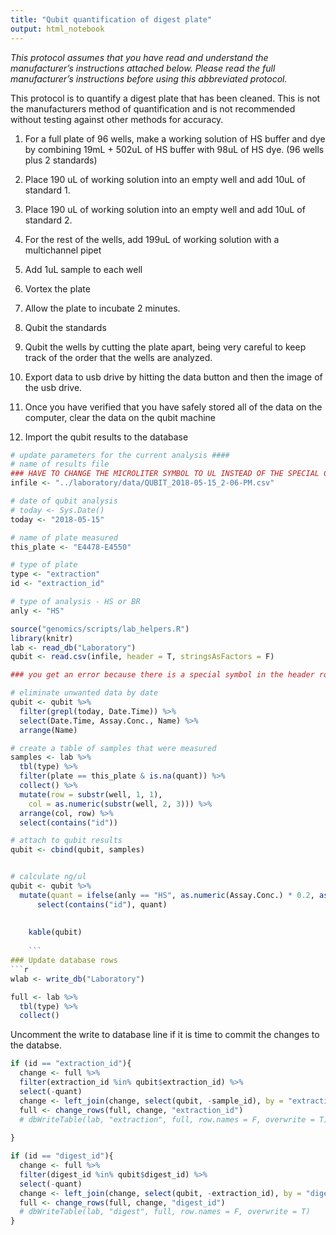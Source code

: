 ```yaml
---
title: "Qubit quantification of digest plate"
output: html_notebook
---
```


*This protocol assumes that you have read and understand the manufacturer’s instructions attached below.  Please read the full manufacturer’s instructions before using this abbreviated protocol.*

This protocol is to quantify a digest plate that has been cleaned.  This is not the manufacturers method of quantification and is not recommended without testing against other methods for accuracy.  

1. For a full plate of 96 wells, make a working solution of HS buffer and dye by combining 19mL + 502uL of HS buffer with 98uL of HS dye.  (96 wells plus 2 standards)

2. Place 190 uL of working solution into an empty well and add 10uL of standard 1.
3. Place 190 uL of working solution into an empty well and add 10uL of standard 2.
4. For the rest of the wells, add 199uL of working solution with a multichannel pipet
5. Add 1uL sample to each well
5. Vortex the plate
6. Allow the plate to incubate 2 minutes.
6. Qubit the standards
7. Qubit the wells by cutting the plate apart, being very careful to keep track of the order that the wells are analyzed.
8. Export data to usb drive by hitting the data button and then the image of the usb drive.
9. Once you have verified that you have safely stored all of the data on the computer, clear the data on the qubit machine

10. Import the qubit results to the database

```r
# update parameters for the current analysis ####
# name of results file
### HAVE TO CHANGE THE MICROLITER SYMBOL TO UL INSTEAD OF THE SPECIAL CHARACTER ###
infile <- "../laboratory/data/QUBIT_2018-05-15_2-06-PM.csv"

# date of qubit analysis
# today <- Sys.Date()
today <- "2018-05-15"

# name of plate measured
this_plate <- "E4478-E4550"

# type of plate 
type <- "extraction"
id <- "extraction_id"

# type of analysis - HS or BR
anly <- "HS"
```

```r
source("genomics/scripts/lab_helpers.R")
library(knitr)
lab <- read_db("Laboratory")
qubit <- read.csv(infile, header = T, stringsAsFactors = F)

### you get an error because there is a special symbol in the header row, change micro symbol to u ###

# eliminate unwanted data by date
qubit <- qubit %>% 
  filter(grepl(today, Date.Time)) %>% 
  select(Date.Time, Assay.Conc., Name) %>% 
  arrange(Name)

# create a table of samples that were measured
samples <- lab %>%
  tbl(type) %>%
  filter(plate == this_plate & is.na(quant)) %>%
  collect() %>%
  mutate(row = substr(well, 1, 1), 
    col = as.numeric(substr(well, 2, 3))) %>% 
  arrange(col, row) %>% 
  select(contains("id"))

# attach to qubit results
qubit <- cbind(qubit, samples)


# calculate ng/ul
qubit <- qubit %>% 
  mutate(quant = ifelse(anly == "HS", as.numeric(Assay.Conc.) * 0.2, as.numeric(Assay.Conc.) * 200)) %>%
      select(contains("id"), quant)
    
    
    kable(qubit)
    
    ```
### Update database rows
```r
wlab <- write_db("Laboratory")

full <- lab %>%
  tbl(type) %>%
  collect()


```
Uncomment the write to database line if it is time to commit the changes to the databse.
```r
if (id == "extraction_id"){
  change <- full %>%
  filter(extraction_id %in% qubit$extraction_id) %>% 
  select(-quant)
  change <- left_join(change, select(qubit, -sample_id), by = "extraction_id") 
  full <- change_rows(full, change, "extraction_id")
  # dbWriteTable(lab, "extraction", full, row.names = F, overwrite = T)
  
}

if (id == "digest_id"){
  change <- full %>%
  filter(digest_id %in% qubit$digest_id) %>% 
  select(-quant)
  change <- left_join(change, select(qubit, -extraction_id), by = "digest_id") 
  full <- change_rows(full, change, "digest_id")
  # dbWriteTable(lab, "digest", full, row.names = F, overwrite = T)
}
```



